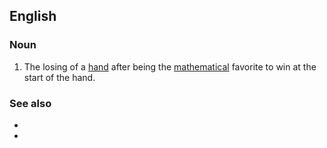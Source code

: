 ==English==

===Noun===
{{wikipedia}}
{{en-noun}}

# {{lb|en|poker}} The losing of a [[hand]] after being the [[mathematical]] favorite to win at the start of the hand.

===See also===
* {{l|en|cold deck}}
* {{l|en|cooler}}
